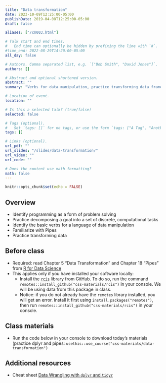 ```yaml
---
title: "Data transformation"
date: 2023-10-09T12:25:00-05:00
publishDate: 2019-04-08T12:25:00-05:00
draft: false

aliases: ["/cm003.html"]

# Talk start and end times.
#   End time can optionally be hidden by prefixing the line with `#`.
#time_end: 2022-08-29T14:20:00-05:00
all_day: false

# Authors. Comma separated list, e.g. `["Bob Smith", "David Jones"]`.
authors: []

# Abstract and optional shortened version.
abstract: ""
summary: "Verbs for data manipulation, practice transforming data frames using dplyr, and intro to pipes."

# Location of event.
location: ""

# Is this a selected talk? (true/false)
selected: false

# Tags (optional).
#   Set `tags: []` for no tags, or use the form `tags: ["A Tag", "Another Tag"]` for one or more tags.
tags: []

# Links (optional).
url_pdf: ""
url_slides: "/slides/data-transformation/"
url_video: ""
url_code: ""

# Does the content use math formatting?
math: false
---
```


```r
knitr::opts_chunk$set(echo = FALSE)
```

## Overview

* Identify  programming as a form of problem solving
* Practice decomposing a goal into a set of discrete, computational tasks
* Identify the basic verbs for a language of data manipulation
* Familiarize with Pipes
* Practice transforming data


## Before class

* Required: read Chapter 5 "Data Transformation" and Chapter 18 "Pipes" from [R for Data Science](http://r4ds.had.co.nz/)
* This applies only if you have installed your software locally: 
    * Install the [`rcis`](https://github.com/css-materials/rcis) library from GitHub. To do so, run the command `remotes::install_github("css-materials/rcis")` in your console. We will be using data from this package in class.
    * Notice: if you do not already have the `remotes` library installed, you will get an error. Install it first using `install.packages("remotes")`, then run `remotes::install_github("css-materials/rcis")` in your console.
    

## Class materials

* Run the code below in your console to download today’s materials (practice dplyr and pipes: `usethis::use_course("css-materials/data-transformation")`

## Additional resources

* Cheat sheet [Data Wrangling with `dplyr` and `tidyr`](https://www.rstudio.com/wp-content/uploads/2015/02/data-wrangling-cheatsheet.pdf)


<!--
* [Computer programming as a form of problem solving](/notes/problem-solving/)
* [`dplyr` in brief](/notes/dplyr/)
* [Practice transforming college education data](/notes/transform-college/)
* [Pipes in R](/notes/pipes/) taken from "Functions" lecture of Oct 25
* Complete your peer evaluations for homework 01. Review the following:
    * [General Homework Rubric](/faq/homework-evaluations/)
    * [Performing peer review](/faq/peer-evaluations/)
    * To find which peers you will evaluate:
        * Navigate to the [course organization page on GitHub](https://github.coecis.cornell.edu/cis-fa22)
        * Find the `hw01` repos you can see that are not your own repo
        * Open the repos and find the pull request. You can then initiate a [code review](https://github.com/features/code-review) to leave detailed feedback.
-->